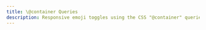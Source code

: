 ```yaml
---
title: \@container Queries
description: Responsive emoji toggles using the CSS "@container" queries.
---
```



<Template
  title={frontmatter.description}
  path="css/ContainerQueries"
  mdnLink="https://developer.mozilla.org/en-US/docs/Web/CSS/container-type"
  canIUseLink="https://caniuse.com/?search=container-type"
  ideaLink="https://www.linkedin.com/posts/arbaoui-mehdi-793a96154_responsive-emoji-toggles-using-the-css-activity-7379084199464472576-Qfv3"
/>
